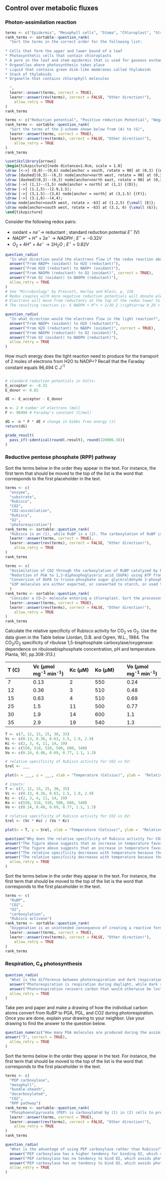 
## Control over metabolic fluxes
### Photon-assimilation reaction

```{r crossSectionLeaf, echo = FALSE}

terms <- c("Epidermis", "Mesophyll cells", "Stoma", "Chloroplast", "Stroma", "Granum", "Thylakoids")
rank_terms <- sortable::question_rank(
  "Sort the terms in the correct order for the following list:
  
* Cells that form the upper and lower bound of a leaf
* Photosynthetic cells that contain chloroplasts
* A pore in the leaf and stem epidermis that is used for gaseous exchange
* Organelles where photosynthesis takes place
* Liquid that contains green disk-like membranes called thylakoids
* Stack of thylakoids
* Organelle that contains chlorophyll molecules
  
  ",
  learnr::answer(terms, correct = TRUE),
  learnr::answer(rev(terms), correct = FALSE, "Other direction!"),
    allow_retry = TRUE
)
rank_terms
```

```{r zScheme, echo = FALSE}

terms <- c("Reduction potential", "Positive reduction Potential", "Negative reduction potential", "Photosystem II", "Electron transport chain that drives proton transfer across membrane", "Photosystem I", "Electron transport chain that drives synthesis of NADPH")
rank_terms <- sortable::question_rank(
  "Sort the terms of the Z-scheme shown below from (A) to (G)",
  learnr::answer(terms, correct = TRUE),
  learnr::answer(rev(terms), correct = FALSE, "Other direction!"),
    allow_retry = TRUE
)
rank_terms
```

```{tikz, zSchemeTikz, fig.ext = 'png', cache=TRUE}
\usetikzlibrary{arrows}
\begin{tikzpicture}[node distance=1.0cm, scale = 1.0]
\draw [<->] (0,0)--(0,6) node[anchor = south, rotate = 90] at (0,3) {(A)};
\draw [dashed](0,3)--(6,3) node[anchor=north west, rotate = 90] at (0,3) {\small (C)};
\draw [dashed](0,3)--(6,3) node[anchor=north east, rotate = 90] at (0,3) {\small (B)};
\draw [->] (1,1)--(1,5) node[anchor = north] at (1,1) {(D)}; 
\draw [->] (1.1,5)--(2.9,1.5); 
\draw [->] (3,1.5)--(3,6) node[anchor = north] at (3,1.5) {(F)}; 
\draw [->] (3.1,6)--(4,4);
\draw node[anchor=south west, rotate = -63] at (1.2,5) {\small (E)};
\draw node[anchor=south west, rotate = -63] at (3.1, 6) {\small (G)};
\end{tikzpicture}
```

Consider the following redox pairs:

* oxidant + $ne^- \rightarrow$ reductant ; standard reduction potential $E^{\circ}$ (V)
* $NADP^+ + H^+ + 2e^- \rightarrow NADPH$ ; $E^{\circ} = -0.32V$
* $O_2 + 4H^+ + 4e^- \rightarrow 2 H_2O$ ; $E^{\circ} = 0.82V$

```{r NADPHoxidation, echo=FALSE}
question_radio(
  "In what direction would the electrons flow if the redox reaction above occurs spontaenously?",
  answer("From NADP+ (oxidant) to H2O (reductant)"),
  answer("From H2O (reductant) to NADP+ (oxidant)"),
  answer("From NADPH (reductant) to O2 (oxidant)", correct = TRUE),
  answer("From O2 (oxidant) to NADPH (reductant)"),
  allow_retry = TRUE
)
# See "Microbiology" by Prescott, Harley and Klein, p. 158
# Redox couples with more negative reduction potentials will donate electrons to couples with more positive reduction potentials.
# Electrons will move from reductants at the top of the redox tower to oxidants at the bottom of the redox tower 
# The resulting reaction is: $ NADPH + H^+ + 1/2O_2 \rightarrow H_2O + NADP^+$
```



```{r NADPreduction, echo=FALSE}
question_radio(
  "In what direction would the electrons flow in the light reaction?",
  answer("From NADP+ (oxidant) to H2O (reductant)"),
  answer("From H2O (reductant) to NADP+ (oxidant)", correct = TRUE),
  answer("From NADPH (reductant) to O2 (oxidant)"),
  answer("From O2 (oxidant) to NADPH (reductant)"),
  allow_retry = TRUE
)
```

How much energy does the light reaction need to produce for the transport of 2 moles of electrons from H2O to NADP+? Recall that the Faraday constant equals 96,494 C J^-1^

```{r gibbsNADPH, exercise = TRUE, exercise.eval = FALSE}

```

```{r gibbsNADPH-solution}
# standard reduction potentials in Volts:
E_acceptor <- -0.32
E_donor <- 0.82

dE <- E_acceptor - E_donor

n <- 2 # number of electrons (mol)
F <- 96494 # Faraday's constant (C/mol)

dG = -n * F * dE # change in Gibbs free energy (J)
return(dG)
```

```{r gibbsNADPH-check}
grade_result(
  pass_if(~identical(round(.result), round(220006.3)))
)
```

### Reductive pentose phosphate (RPP) pathway
Sort the terms below in the order they appear in the text. For instance, the first term that should be moved to the top of the list is the word that corresponds to the first placeholder in the text.

```{r RubiscoAndRuBP, echo = FALSE}

terms <- c(
  "enzyme", 
  "substrate", 
  "Rubisco", 
  "CO2", 
  "CO2-assimilation",
  "Rubisco", 
  "O2",
  "photorespiration")
rank_terms <- sortable::question_rank(
  "Rubisco is an (1), while RuBP is a (2). The carboxylation of RuBP is the process where (3) adds (4) to RuBP. This process is also referred to as  (5). The Oxygenation of RuBP is the process where (6) adds (7) to RuBP. This process is also referred to as (8).",
  learnr::answer(terms, correct = TRUE),
  learnr::answer(rev(terms), correct = FALSE, "Other direction!"),
    allow_retry = TRUE
)
rank_terms
```

```{r RPP, echo = FALSE}

terms <- c(
  "Assimilation of CO2 through the carboxylation of RuBP catalyzed by Rubisco leading to the formation of 3-phosphoglyceric acid (PGA)", 
  "Reduction of PGA to 1,3-diphosphoglyceric acid (DGPA) using ATP from the photon assimilation reaction", 
  "Conversion of DGPA to triose-phosphate sugar glyceraldehyde 3-phosphate (G3P) using NADPH from the photon assimilation reaction",
  "G3P molecules are either exported, or converted to starch, or used to regenerate RuBP"
  )
rank_terms <- sortable::question_rank(
  "Consider a CO~2~ molecule entering a chloroplast. Sort the processes described below in their chronological sequence.",
  learnr::answer(terms, correct = TRUE),
  learnr::answer(rev(terms), correct = FALSE, "Other direction!"),
    allow_retry = TRUE
)
rank_terms
```

Calculate the relative specificity of Rubisco activity for CO~2~ vs O~2~. Use the data given in the Table below (Jordan, D.B. and Ogren, W.L., 1984. The CO~2~/O~2~ specificity of ribulose 1,5-bisphosphate carboxylase/oxygenase: dependence on ribulosebisphosphate concentration, pH and temperature. Planta, 161, pp.308-313.)

| T (C) | Vc  ($\mu$mol mg^-1^ min^-1^) | Kc ($\mu$M)| Ko ($\mu$M) | Vo ($\mu$mol mg^-1^ min^-1^)  |
|:----|:------|:----|:-----|:------|
| 7  | 0.13 | 2  | 550 | 0.24 |
| 12 | 0.36 | 3  | 510 | 0.48 |
| 15 | 0.63 | 4  | 510 | 0.69 |
| 25 | 1.5  | 11 | 500 | 0.77 |
| 30 | 1.9  | 14 | 600 | 1.1  |
| 35 | 2.9  | 19 | 540 | 1.3  |

```{r relativeSpecificity, exercise = TRUE, exercise.eval = FALSE}

T <- c(7, 12, 15, 25, 30, 35)
Vc <- c(0.13, 0.36, 0.63, 1.5, 1.9, 2.9)
Kc <- c(2, 3, 4, 11, 14, 19)
Ko <- c(550, 510, 510, 500, 600, 540)
Vo <- c(0.24, 0.48, 0.69, 0.77, 1.1, 1.3)

# relative specificity of Rubisco activity for CO2 vs O2: 
Srel <- ___

plot(x = ___, y = ___, xlab = "Temperature (Celsius)", ylab =  "Relative Specificity (-)", type = "l")
```

```{r relativeSpecificity-solution}
# inputs:
T <- c(7, 12, 15, 25, 30, 35)
Vc <- c(0.13, 0.36, 0.63, 1.5, 1.9, 2.9)
Kc <- c(2, 3, 4, 11, 14, 19)
Ko <- c(550, 510, 510, 500, 600, 540)
Vo <- c(0.24, 0.48, 0.69, 0.77, 1.1, 1.3)

# relative specificity of Rubisco activity for CO2 vs O2: 
Srel <- (Vc * Ko) / (Vo * Kc)

plot(x = T, y = Srel, xlab = "Temperature (Celsius)", ylab =  "Relative Specificity (-)", type = "l")

```

```{r relativeSpecificityQuestion, echo=FALSE}
question("Why does the relative specificity of Rubisco activity for CO2 vs O2 decrease with increasing temperature? (select all that apply)",
answer("The figure above suggests that an increase in temperature favors carboxylation"),
answer("The figure above suggests that an increase in temperature favors oxygenation", correct = TRUE),
answer("The relative specificity decreases with temperature because the Michaelis-Menten coefficient for carboxylation increases more strongly compared to the Michaelis-Menten coefficient for oxygenation", correct = TRUE),
answer("The relative specificity decreases with temperature because the Michaelis-Menten coefficient for carboxylation increases less strongly compared to the Michaelis-Menten coefficient for oxygenation"),
  allow_retry = TRUE
)
```

Sort the terms below in the order they appear in the text. For instance, the first term that should be moved to the top of the list is the word that corresponds to the first placeholder in the text.

```{r oxygenation, echo = FALSE}

terms <- c(
  "RuBP",
  "CO2",
  "O2",
  "carboxylation",
  "Rubisco activase")
rank_terms <- sortable::question_rank(
  "Oxygenation is an unintended consequence of creating a reactive form of (1). However, the catalytic affinity for (2) exceeds that for (3). The maximum rate of oxygenation is about 25 the maximum rate of (4). The conversion from the inactive to the active state is regulated by the enzyme (5).",
  learnr::answer(terms, correct = TRUE),
  learnr::answer(rev(terms), correct = FALSE, "Other direction!"),
    allow_retry = TRUE
)
rank_terms
```

### Respiration, C~4~ photosynthesis

```{r respirationBasics, echo=FALSE}
question_radio(
  "What is the difference between photorespiration and dark respiration?",
  answer("Photorespiration is respiration during daylight, while dark respiration is respiration during the night."),
  answer("Photorespiration recovers carbon that would otherwise be lost in the process of oxygenation. Dark respiration, on the other hand, is plant respiration not related to photorespiration", correct = TRUE),
  allow_retry = TRUE
)
```

Take pen and paper and make a drawing of how the individual carbon atoms convert from RuBP to PGA, PGL, and CO2 during photorespiration. Once you are done, explain your drawing to your neighbor. Use your drawing to find the answer to the question below. 

```{r PGA01, echo=FALSE}
question_numeric("How many PGA molecules are produced during the assimilation of two O<sub>2</sub> molecules?",
answer("3", correct = TRUE),
  allow_retry = TRUE
)
```

Sort the terms below in the order they appear in the text. For instance, the first term that should be moved to the top of the list is the word that corresponds to the first placeholder in the text.

```{r PEP, echo = FALSE}

terms <- c(
  "PEP carboxylase",
  "mesophyll",
  "bundle-sheath",
  "decarboxylated",
  "CO2",
  "RPP pathway")
rank_terms <- sortable::question_rank(
  "Phosphoenolpyruvate (PEP) is carboxylated by (1) in (2) cells to produce four-carbon organic acids. These organic acids are transported to (3) cells where they are (4). The released (5) then enters the (6) to produce sugars.",
  learnr::answer(terms, correct = TRUE),
  learnr::answer(rev(terms), correct = FALSE, "Other direction!"),
    allow_retry = TRUE
)
rank_terms
```

```{r C4plants, echo=FALSE}
question_radio(
  "What is the advantage of using PEP carboxylase rather than Rubisco?",
  answer("PEP carboxylase has a higher tendency for binding O2, which avoids photorespiration in C4 plants"),
  answer("PEP carboxylase has no tendency to bind O2, which avoids photorespiration in C3 plants"),
  answer("PEP carboxylase has no tendency to bind O2, which avoids photorespiration in C4 plants", correct = TRUE),
  allow_retry = TRUE
)
```

